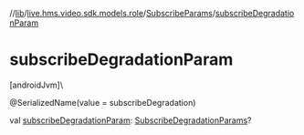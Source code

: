 //[lib](/api-reference/android/v2/home/content)/[live.hms.video.sdk.models.role](../index)/[SubscribeParams](index)/[subscribeDegradationParam](subscribe-degradation-param)

# subscribeDegradationParam

[androidJvm]\

@SerializedName(value = subscribeDegradation)

val [subscribeDegradationParam](subscribe-degradation-param): [SubscribeDegradationParams](../-subscribe-degradation-params/index)?
